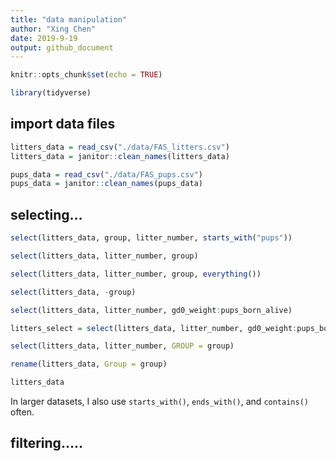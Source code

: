 ```yaml
---
title: "data manipulation"
author: "Xing Chen"
date: 2019-9-19
output: github_document
---
```


```r
knitr::opts_chunk$set(echo = TRUE)

library(tidyverse)
```


## import data files

```r
litters_data = read_csv("./data/FAS_litters.csv")
litters_data = janitor::clean_names(litters_data)

pups_data = read_csv("./data/FAS_pups.csv")
pups_data = janitor::clean_names(pups_data)
```


## selecting...

```r
select(litters_data, group, litter_number, starts_with("pups"))

select(litters_data, litter_number, group)

select(litters_data, litter_number, group, everything())

select(litters_data, -group)

select(litters_data, litter_number, gd0_weight:pups_born_alive)

litters_select = select(litters_data, litter_number, gd0_weight:pups_born_alive)

select(litters_data, litter_number, GROUP = group)

rename(litters_data, Group = group)

litters_data
```

In larger datasets, I also use `starts_with()`, `ends_with()`, and `contains()` often.


## filtering.....

```r

```


